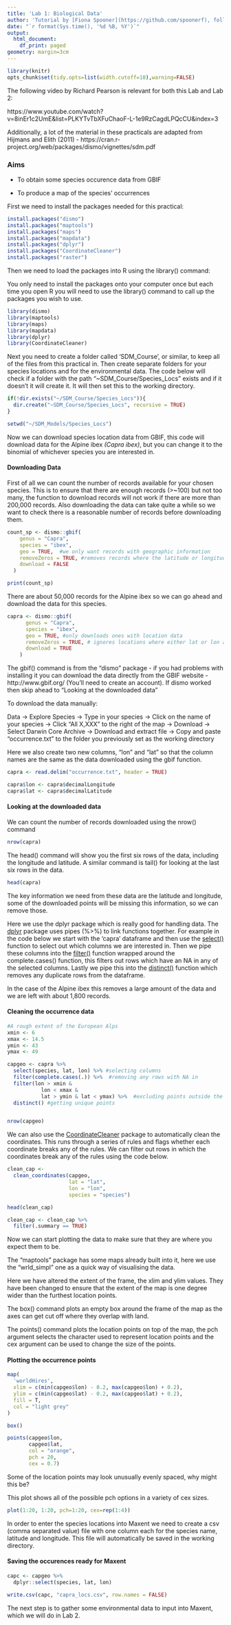 ```yaml
---
title: 'Lab 1: Biological Data'
author: 'Tutorial by [Fiona Spooner](https://github.com/spoonerf), following tutorials by Richard Pearson for [courses at UCL](https://www.ucl.ac.uk/lifesciences-faculty-php/courses/viewcourse.php?coursecode=BIOL0032)'
date: "`r format(Sys.time(), '%d %B, %Y')`"
output:
  html_document:
    df_print: paged
geometry: margin=3cm
---
```


```r
library(knitr)
opts_chunk$set(tidy.opts=list(width.cutoff=10),warning=FALSE)
```

The following video by Richard Pearson is relevant for both this Lab and Lab 2:

https://www.youtube.com/watch?v=8inEr1c2UmE&list=PLKYTvTbXFuChaoF-L-1e9RzCagdLPQcCU&index=3

Additionally, a lot of the material in these practicals are adapted from Hijmans and Elith (2011) - https://cran.r-project.org/web/packages/dismo/vignettes/sdm.pdf

### Aims


* To obtain some species occurence data from GBIF

* To produce a map of the species' occurrences

First we need to install the packages needed for this practical:

```r
install.packages("dismo")
install.packages("maptools")
install.packages("maps")
install.packages("mapdata")
install.packages("dplyr")
install.packages("CoordinateCleaner")
install.packages("raster")
```

Then we need to load the packages into R using the library() command:

You only need to install the packages onto your computer once but each time you open R you will need to use the library() command to call up the packages you wish to use.

```r
library(dismo)
library(maptools)
library(maps)    
library(mapdata) 
library(dplyr)
library(CoordinateCleaner)
```


Next you need to create a folder called 'SDM_Course', or similar, to keep all of the files from this practical in. Then create separate folders for your species locations and for the environmental data. The code below will check if a folder with the path "~SDM_Course/Species_Locs" exists and if it doesn't it will create it. It will then set this to the working directory.


```r

if(!dir.exists("~/SDM_Course/Species_Locs")){
  dir.create("~SDM_Course/Species_Locs", recursive = TRUE)
}

setwd("~/SDM_Models/Species_Locs")
```


Now we can download species location data from GBIF, this code will download data for the Alpine ibex _(Capra ibex)_, but you can change it to the binomial of whichever species you are interested in.


#### Downloading Data

First of all we can count the number of records available for your chosen species. This is to ensure that there are enough records (>~100) but not too many, the function to download records will not work if there are more than 200,000 records. Also downloading the data can take quite a while so we want to check there is a reasonable number of records before downloading them. 

```r
count_sp <- dismo::gbif(
    genus = "Capra",
    species = "ibex",
    geo = TRUE,  #we only want records with geographic information
    removeZeros = TRUE, #removes records where the latitude or longitude are 0
    download = FALSE
  )

print(count_sp)

```

There are about 50,000 records for the Alpine ibex so we can go ahead and download the data for this species. 

```r
capra <- dismo::gbif(
      genus = "Capra",
      species = "ibex",
      geo = TRUE, #only downloads ones with location data
      removeZeros = TRUE, # ignores locations where either lat or lon are 0
      download = TRUE
    )

```
The gbif() command is from the "dismo" package - if you had problems with installing it you can download the data directly from the GBIF website - http://www.gbif.org/   (You'll need to create an account). If dismo worked then skip ahead to  "Looking at the downloaded data"

To download the data manually:

Data -> Explore Species -> Type in your species -> Click on the name of your species -> Click "All X,XXX" to the right of the map -> Download -> Select Darwin Core Archive -> Download and extract file -> Copy and paste "occurrence.txt" to the folder you previously set as the working directory 

Here we also create two new columns, "lon" and "lat" so that the column names are the same as the data downloaded using the gbif function.

```r


capra <- read.delim("occurrence.txt", header = TRUE)

capra$lon <- capra$decimalLongitude
capra$lat <- capra$decimalLatitude

```

#### Looking at the downloaded data

We can count the number of records downloaded using the nrow() command

```r
nrow(capra) 
```

The head() command will show you the first six rows of the data, including the longitude and latitude. A similar command is tail() for looking at the last six rows in the data.


```r
head(capra)

```

The key information we need from these data are the latitude and longitude, some of the downloaded points will be missing this information, so we can remove those.

Here we use the dplyr package which is really good for handling data. The [dplyr](https://dplyr.tidyverse.org/) package uses pipes (%>%) to link functions together. For example in the code below we start with the 'capra' dataframe and then use the [select()](https://dplyr.tidyverse.org/reference/select.html) function to select out which columns we are interested in. Then we pipe these columns into the [filter()](https://dplyr.tidyverse.org/reference/filter.html) function wrapped around the complete.cases() function, this filters out rows which have an NA in any of the selected columns. Lastly we pipe this into the [distinct()](https://dplyr.tidyverse.org/reference/distinct.html) function which removes any duplicate rows from the dataframe.

In the case of the Alpine ibex this removes a large amount of the data and we are left with about 1,800 records. 

#### Cleaning the occurrence data

```r
#A rough extent of the European Alps
xmin <- 6
xmax <- 14.5
ymin <- 43
ymax <- 49

capgeo <- capra %>%
  select(species, lat, lon) %>% #selecting columns
  filter(complete.cases(.)) %>%  #removing any rows with NA in
  filter(lon > xmin &
           lon < xmax &
           lat > ymin & lat < ymax) %>%  #excluding points outside the alps
  distinct() #getting unique points


nrow(capgeo)
```

We can also use the [CoordinateCleaner](https://cran.r-project.org/web/packages/CoordinateCleaner/index.html) package to automatically clean the coordinates. This runs through a series of rules and flags whether each coordinate breaks any of the rules. We can filter out rows in which the coordinates break any of the rules using the code below. 

```r
clean_cap <-
  clean_coordinates(capgeo,
                    lat = "lat",
                    lon = "lon",
                    species = "species")

head(clean_cap)

clean_cap <- clean_cap %>%
  filter(.summary == TRUE)

```

Now we can start plotting the data to make sure that they are where you expect them to be.

The "maptools" package has some maps already built into it, here we use the "wrld_simpl" one as a quick way of visualising the data. 

Here we have altered the extent of the frame, the xlim and ylim values. They have been changed to ensure that the extent of the map is one degree wider than the furthest location points.

The box() command plots an empty box around the frame of the map as the axes can get cut off where they overlap with land.

The points() command plots the location points on top of the map, the pch argument selects the character used to represent location points and the cex argument can be used to change the size of the points.

#### Plotting the occurrence points

```r
map(
  'worldHires',
  xlim = c(min(capgeo$lon) - 0.2, max(capgeo$lon) + 0.2),
  ylim = c(min(capgeo$lat) - 0.2, max(capgeo$lat) + 0.2),
  fill = T,
  col = "light grey"
)

box()

points(capgeo$lon,
       capgeo$lat,
       col = "orange",
       pch = 20,
       cex = 0.7)
```
Some of the location points may look unusually evenly spaced, why might this be?

This plot shows all of the possible pch options in a variety of cex sizes.

```r
plot(1:20, 1:20, pch=1:20, cex=rep(1:4))
```

In order to enter the species locations into Maxent we need to create a csv (comma separated value) file with one column each for the species name, latitude and longitude. This file will automatically be saved in the working directory.


#### Saving the occurences ready for Maxent

```r
capc <- capgeo %>% 
  dplyr::select(species, lat, lon)

write.csv(capc, "capra_locs.csv", row.names = FALSE)
```

The next step is to gather some environmental data to input into Maxent, which we will do in Lab 2.
